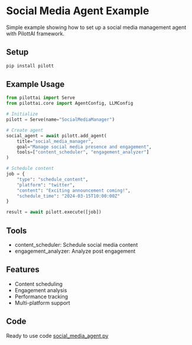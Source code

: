# Social Media Agent Example

Simple example showing how to set up a social media management agent with PilottAI framework.

## Setup

```bash
pip install pilott
```

## Example Usage

```python
from pilottai import Serve
from pilottai.core import AgentConfig, LLMConfig

# Initialize
pilott = Serve(name="SocialMediaManager")

# Create agent
social_agent = await pilott.add_agent(
    title="social_media_manager",
    goal="Manage social media presence and engagement",
    tools=["content_scheduler", "engagement_analyzer"]
)

# Schedule content
job = {
    "type": "schedule_content",
    "platform": "twitter",
    "content": "Exciting announcement coming!",
    "schedule_time": "2024-03-15T10:00:00Z"
}

result = await pilott.execute([job])
```

## Tools

- content_scheduler: Schedule social media content
- engagement_analyzer: Analyze post engagement

## Features

- Content scheduling
- Engagement analysis
- Performance tracking
- Multi-platform support

## Code

Ready to use code [social_media_agent.py](../../pilott/agents/social_media_agent.py)
